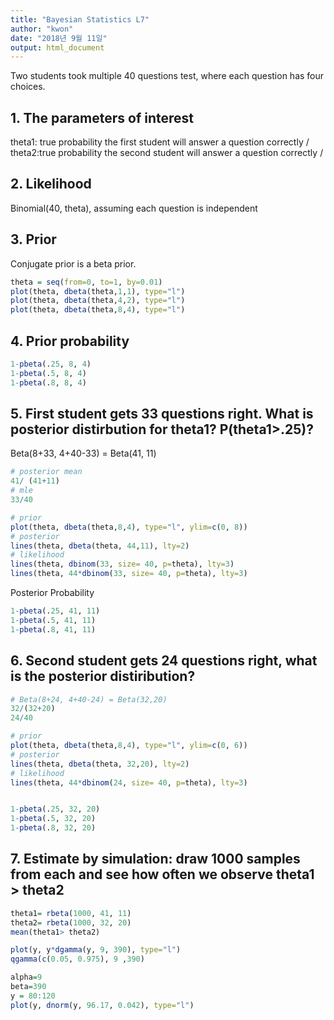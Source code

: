 ```yaml
---
title: "Bayesian Statistics L7"
author: "kwon"
date: "2018년 9월 11일"
output: html_document
---
```

Two students took multiple 40 questions test, where each question has four choices.


## 1. The parameters of interest
theta1: true probability the first student will answer a question correctly /
theta2:true probability the second student will answer a question correctly /

## 2. Likelihood
Binomial(40, theta), assuming each question is independent

## 3. Prior
Conjugate prior is a beta prior.
```r
theta = seq(from=0, to=1, by=0.01)
plot(theta, dbeta(theta,1,1), type="l")
plot(theta, dbeta(theta,4,2), type="l")
plot(theta, dbeta(theta,8,4), type="l")

```

## 4. Prior probability
```r
1-pbeta(.25, 8, 4)
1-pbeta(.5, 8, 4)
1-pbeta(.8, 8, 4)

```

## 5. First student gets 33 questions right. What is posterior distirbution for theta1? P(theta1>.25)?
Beta(8+33, 4+40-33) = Beta(41, 11)
```r
# posterior mean
41/ (41+11)
# mle
33/40

# prior
plot(theta, dbeta(theta,8,4), type="l", ylim=c(0, 8))
# posterior
lines(theta, dbeta(theta, 44,11), lty=2)
# likelihood
lines(theta, dbinom(33, size= 40, p=theta), lty=3)
lines(theta, 44*dbinom(33, size= 40, p=theta), lty=3)
```

Posterior Probability
```r
1-pbeta(.25, 41, 11)
1-pbeta(.5, 41, 11)
1-pbeta(.8, 41, 11)
```

## 6. Second student gets 24 questions right, what is the posterior distiribution?
```r
# Beta(8+24, 4+40-24) = Beta(32,20)
32/(32+20)
24/40

# prior
plot(theta, dbeta(theta,8,4), type="l", ylim=c(0, 6))
# posterior
lines(theta, dbeta(theta, 32,20), lty=2)
# likelihood
lines(theta, 44*dbinom(24, size= 40, p=theta), lty=3)


1-pbeta(.25, 32, 20)
1-pbeta(.5, 32, 20)
1-pbeta(.8, 32, 20)
```

## 7. Estimate by simulation: draw 1000 samples from each and see how often we observe theta1 > theta2

```r
theta1= rbeta(1000, 41, 11)
theta2= rbeta(1000, 32, 20)
mean(theta1> theta2)
```
```r
plot(y, y*dgamma(y, 9, 390), type="l")
qgamma(c(0.05, 0.975), 9 ,390)

alpha=9
beta=390
y = 80:120
plot(y, dnorm(y, 96.17, 0.042), type="l")
```






















